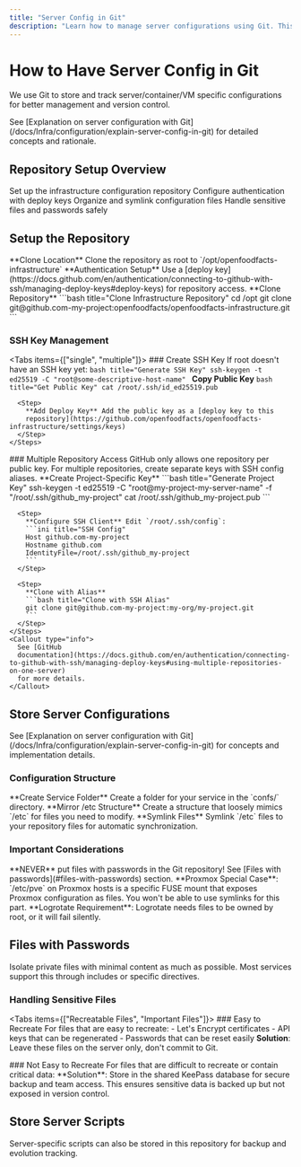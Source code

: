 ```yaml
---
title: "Server Config in Git"
description: "Learn how to manage server configurations using Git. This guide covers setting up the repository, handling multiple repositories with SSH keys, storing server configurations and scripts, and managing sensitive files with passwords."
---
```



# How to Have Server Config in Git

We use Git to store and track server/container/VM specific configurations for better management and version control.

<Callout type="info">
  See [Explanation on server configuration with
  Git](/docs/Infra/configuration/explain-server-config-in-git) for detailed
  concepts and rationale.
</Callout>

## Repository Setup Overview

<Cards>
  <Card title="Clone Repository" href="#setup-the-repository">
    Set up the infrastructure configuration repository
  </Card>
  <Card title="SSH Keys" href="#ssh-key-management">
    Configure authentication with deploy keys
  </Card>
  <Card
    title="Store Configs"
    href="#store-server-configurations"
  >
    Organize and symlink configuration files
  </Card>
  <Card title="Secure Files" href="#files-with-passwords">
    Handle sensitive files and passwords safely
  </Card>
</Cards>

## Setup the Repository

<Steps>
  <Step>
    **Clone Location** Clone the repository as root to
    `/opt/openfoodfacts-infrastructure`
  </Step>

  <Step>
    **Authentication Setup** Use a [deploy
    key](https://docs.github.com/en/authentication/connecting-to-github-with-ssh/managing-deploy-keys#deploy-keys)
    for repository access.
  </Step>

  <Step>
    **Clone Repository**
    ```bash title="Clone Infrastructure Repository"
    cd /opt
    git clone git@github.com-my-project:openfoodfacts/openfoodfacts-infrastructure.git
    ```
  </Step>
</Steps>

### SSH Key Management

<Tabs items={["single", "multiple"]}>
  <Tab value="single">
    ### Create SSH Key If root doesn't have an SSH key yet: ```bash
    title="Generate SSH Key" ssh-keygen -t ed25519 -C
    "root@some-descriptive-host-name" ```
    <Steps>
      <Step>
        **Copy Public Key**
        ```bash title="Get Public Key"
        cat /root/.ssh/id_ed25519.pub
        ```
      </Step>

      <Step>
        **Add Deploy Key** Add the public key as a [deploy key to this
        repository](https://github.com/openfoodfacts/openfoodfacts-infrastructure/settings/keys)
      </Step>
    </Steps>
  </Tab>

  <Tab value="multiple">
    ### Multiple Repository Access
    <Callout type="info">
      GitHub only allows one repository per public key. For multiple
      repositories, create separate keys with SSH config aliases.
    </Callout>
    <Steps>
      <Step>
        **Create Project-Specific Key**
        ```bash title="Generate Project Key"
        ssh-keygen -t ed25519 -C "root@my-project-my-server-name" -f "/root/.ssh/github_my-project"
        cat /root/.ssh/github_my-project.pub
        ```
      </Step>

      <Step>
        **Configure SSH Client** Edit `/root/.ssh/config`:
        ```ini title="SSH Config"
        Host github.com-my-project
        Hostname github.com
        IdentityFile=/root/.ssh/github_my-project
        ```
      </Step>

      <Step>
        **Clone with Alias**
        ```bash title="Clone with SSH Alias"
        git clone git@github.com-my-project:my-org/my-project.git
        ```
      </Step>
    </Steps>
    <Callout type="info">
      See [GitHub
      documentation](https://docs.github.com/en/authentication/connecting-to-github-with-ssh/managing-deploy-keys#using-multiple-repositories-on-one-server)
      for more details.
    </Callout>
  </Tab>
</Tabs>

## Store Server Configurations

<Callout type="info">
  See [Explanation on server configuration with
  Git](/docs/Infra/configuration/explain-server-config-in-git) for concepts and
  implementation details.
</Callout>

### Configuration Structure

<Steps>
  <Step>
    **Create Service Folder** Create a folder for your service in the `confs/`
    directory.
  </Step>

  <Step>
    **Mirror /etc Structure** Create a structure that loosely mimics `/etc` for
    files you need to modify.
  </Step>

  <Step>
    **Symlink Files** Symlink `/etc` files to your repository files for
    automatic synchronization.
  </Step>
</Steps>

### Important Considerations

<Callout type="error">
  **NEVER** put files with passwords in the Git repository! See [Files with
  passwords](#files-with-passwords) section.
</Callout>

<Callout type="info">
  **Proxmox Special Case**: `/etc/pve` on Proxmox hosts is a specific FUSE mount
  that exposes Proxmox configuration as files. You won't be able to use symlinks
  for this part.
</Callout>

<Callout type="warning">
  **Logrotate Requirement**: Logrotate needs files to be owned by root, or it
  will fail silently.
</Callout>

## Files with Passwords

<Callout type="warning">
  Isolate private files with minimal content as much as possible. Most services
  support this through includes or specific directives.
</Callout>

### Handling Sensitive Files

<Tabs items={["Recreatable Files", "Important Files"]}>
  <Tab value="Recreatable Files">
    ### Easy to Recreate For files that are easy to recreate:
    - Let's Encrypt certificates 
    - API keys that can be regenerated 
    - Passwords that can be reset easily **Solution**: Leave these files on the server only, don't
    commit to Git.
  </Tab>

  <Tab value="Important Files">
    ### Not Easy to Recreate For files that are difficult to recreate or contain
    critical data: 
    **Solution**: Store in the shared KeePass database for secure
    backup and team access.
    <Callout type="info">
      This ensures sensitive data is backed up but not exposed in version
      control.
    </Callout>
  </Tab>
</Tabs>

## Store Server Scripts

<Callout type="info">
  Server-specific scripts can also be stored in this repository for backup and
  evolution tracking.
</Callout>
